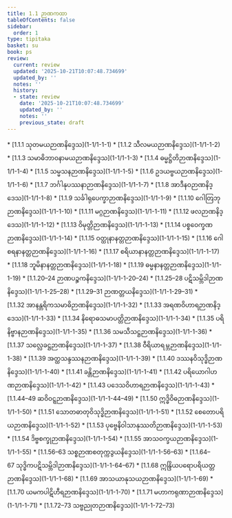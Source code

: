 ```yaml
---
title: 1.1 ဉာဏကထာ
tableOfContents: false
sidebar:
  order: 1
type: tipitaka
basket: su
book: ps
review:
  current: review
  updated: '2025-10-21T10:07:48.734699'
  updated_by: ''
  notes: ''
  history:
  - state: review
    date: '2025-10-21T10:07:48.734699'
    updated_by: ''
    notes: ''
    previous_state: draft
---
```



<DynamicBreadcrumb />


<ReviewStatus review={frontmatter.review} showDetails={true} />

<HypothesisAnnotation frontmatter={frontmatter} />



<TableOfContents book="ps" section="1.1">
* [1.1.1 သုတမယဉာဏနိဒ္ဒေသ](1-1/1-1-1)
* [1.1.2 သီလမယဉာဏနိဒ္ဒေသ](1-1/1-1-2)
* [1.1.3 သမာဓိဘာဝနာမယဉာဏနိဒ္ဒေသ](1-1/1-1-3)
* [1.1.4 ဓမ္မဋ္ဌိတိဉာဏနိဒ္ဒေသ](1-1/1-1-4)
* [1.1.5 သမ္မသနဉာဏနိဒ္ဒေသ](1-1/1-1-5)
* [1.1.6 ဥဒယဗ္ဗယဉာဏနိဒ္ဒေသ](1-1/1-1-6)
* [1.1.7 ဘင်္ဂါနုပဿနာဉာဏနိဒ္ဒေသ](1-1/1-1-7)
* [1.1.8 အာဒီနဝဉာဏနိဒ္ဒေသ](1-1/1-1-8)
* [1.1.9 သင်္ခါရုပေက္ခာဉာဏနိဒ္ဒေသ](1-1/1-1-9)
* [1.1.10 ဂေါတြဘုဉာဏနိဒ္ဒေသ](1-1/1-1-10)
* [1.1.11 မဂ္ဂဉာဏနိဒ္ဒေသ](1-1/1-1-11)
* [1.1.12 ဖလဉာဏနိဒ္ဒေသ](1-1/1-1-12)
* [1.1.13 ဝိမုတ္တိဉာဏနိဒ္ဒေသ](1-1/1-1-13)
* [1.1.14 ပစ္စဝေက္ခဏဉာဏနိဒ္ဒေသ](1-1/1-1-14)
* [1.1.15 ဝတ္ထုနာနတ္တဉာဏနိဒ္ဒေသ](1-1/1-1-15)
* [1.1.16 ဂေါစရနာနတ္တဉာဏနိဒ္ဒေသ](1-1/1-1-16)
* [1.1.17 စရိယာနာနတ္တဉာဏနိဒ္ဒေသ](1-1/1-1-17)
* [1.1.18 ဘူမိနာနတ္တဉာဏနိဒ္ဒေသ](1-1/1-1-18)
* [1.1.19 ဓမ္မနာနတ္တဉာဏနိဒ္ဒေသ](1-1/1-1-19)
* [1.1.20–24 ဉာဏပဉ္စကနိဒ္ဒေသ](1-1/1-1-20–24)
* [1.1.25–28 ပဋိသမ္ဘိဒါဉာဏနိဒ္ဒေသ](1-1/1-1-25–28)
* [1.1.29–31 ဉာဏတ္တယနိဒ္ဒေသ](1-1/1-1-29–31)
* [1.1.32 အာနန္တရိကသမာဓိဉာဏနိဒ္ဒေသ](1-1/1-1-32)
* [1.1.33 အရဏဝိဟာရဉာဏနိဒ္ဒေသ](1-1/1-1-33)
* [1.1.34 နိရောဓသမာပတ္တိဉာဏနိဒ္ဒေသ](1-1/1-1-34)
* [1.1.35 ပရိနိဗ္ဗာနဉာဏနိဒ္ဒေသ](1-1/1-1-35)
* [1.1.36 သမသီသဋ္ဌဉာဏနိဒ္ဒေသ](1-1/1-1-36)
* [1.1.37 သလ္လေခဋ္ဌဉာဏနိဒ္ဒေသ](1-1/1-1-37)
* [1.1.38 ဝီရိယာရမ္ဘဉာဏနိဒ္ဒေသ](1-1/1-1-38)
* [1.1.39 အတ္ထသန္ဒဿနဉာဏနိဒ္ဒေသ](1-1/1-1-39)
* [1.1.40 ဒဿနဝိသုဒ္ဓိဉာဏနိဒ္ဒေသ](1-1/1-1-40)
* [1.1.41 ခန္တိဉာဏနိဒ္ဒေသ](1-1/1-1-41)
* [1.1.42 ပရိယောဂါဟဏဉာဏနိဒ္ဒေသ](1-1/1-1-42)
* [1.1.43 ပဒေသဝိဟာရဉာဏနိဒ္ဒေသ](1-1/1-1-43)
* [1.1.44–49 ဆဝိဝဋ္ဋဉာဏနိဒ္ဒေသ](1-1/1-1-44–49)
* [1.1.50 ဣဒ္ဓိဝိဓဉာဏနိဒ္ဒေသ](1-1/1-1-50)
* [1.1.51 သောတဓာတုဝိသုဒ္ဓိဉာဏနိဒ္ဒေသ](1-1/1-1-51)
* [1.1.52 စေတောပရိယဉာဏနိဒ္ဒေသ](1-1/1-1-52)
* [1.1.53 ပုဗ္ဗေနိဝါသာနုဿတိဉာဏနိဒ္ဒေသ](1-1/1-1-53)
* [1.1.54 ဒိဗ္ဗစက္ခုဉာဏနိဒ္ဒေသ](1-1/1-1-54)
* [1.1.55 အာသဝက္ခယဉာဏနိဒ္ဒေသ](1-1/1-1-55)
* [1.1.56–63 သစ္စဉာဏစတုက္ကဒွယနိဒ္ဒေသ](1-1/1-1-56–63)
* [1.1.64–67 သုဒ္ဓိကပဋိသမ္ဘိဒါဉာဏနိဒ္ဒေသ](1-1/1-1-64–67)
* [1.1.68 ဣန္ဒြိယပရောပရိယတ္တဉာဏနိဒ္ဒေသ](1-1/1-1-68)
* [1.1.69 အာသယာနုသယဉာဏနိဒ္ဒေသ](1-1/1-1-69)
* [1.1.70 ယမကပါဋိဟီရဉာဏနိဒ္ဒေသ](1-1/1-1-70)
* [1.1.71 မဟာကရုဏာဉာဏနိဒ္ဒေသ](1-1/1-1-71)
* [1.1.72–73 သဗ္ဗညုတဉာဏနိဒ္ဒေသ](1-1/1-1-72–73)
</TableOfContents>